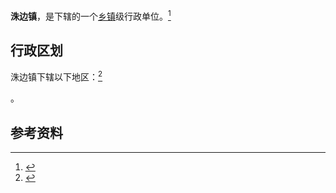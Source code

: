 {{中国乡级行政区|37/13/27/107/000}}

'''洙边镇'''，是{{PRC admin/fullname|37/13/27/107/000|3}}下辖的一个[[乡镇|乡镇]]级行政单位。<ref>{{PRC admin/ref sgc|{{PRC admin/parent|37/13/27/107/000}}}}</ref>

== 行政区划 ==

洙边镇下辖以下地区：<ref>{{PRC admin/ref sgc|37/13/27/107/000}}</ref>

{{PRC admin/children|37/13/27/107/000}}。

== 参考资料 ==

{{reflist}}

{{行政区划小作品}}
{{PRC admin/navcat|37/13/27/107/000}}